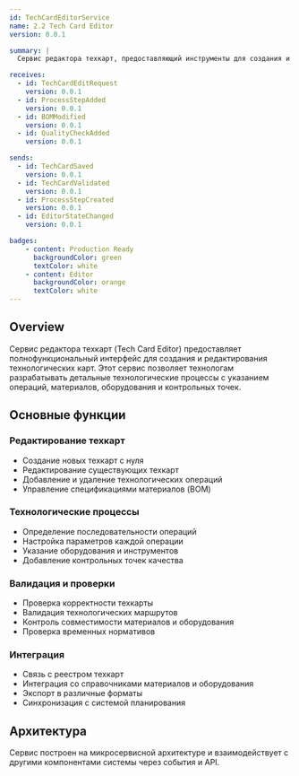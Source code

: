 ```yaml
---
id: TechCardEditorService
name: 2.2 Tech Card Editor
version: 0.0.1

summary: |
  Сервис редактора техкарт, предоставляющий инструменты для создания и редактирования технологических карт

receives:
  - id: TechCardEditRequest
    version: 0.0.1
  - id: ProcessStepAdded
    version: 0.0.1
  - id: BOMModified
    version: 0.0.1
  - id: QualityCheckAdded
    version: 0.0.1

sends:
  - id: TechCardSaved
    version: 0.0.1
  - id: TechCardValidated
    version: 0.0.1
  - id: ProcessStepCreated
    version: 0.0.1
  - id: EditorStateChanged
    version: 0.0.1

badges:
    - content: Production Ready
      backgroundColor: green
      textColor: white
    - content: Editor
      backgroundColor: orange
      textColor: white
---
```


## Overview

Сервис редактора техкарт (Tech Card Editor) предоставляет полнофункциональный интерфейс для создания и редактирования технологических карт. Этот сервис позволяет технологам разрабатывать детальные технологические процессы с указанием операций, материалов, оборудования и контрольных точек.

<NodeGraph />

## Основные функции

### Редактирование техкарт
- Создание новых техкарт с нуля
- Редактирование существующих техкарт
- Добавление и удаление технологических операций
- Управление спецификациями материалов (BOM)

### Технологические процессы
- Определение последовательности операций
- Настройка параметров каждой операции
- Указание оборудования и инструментов
- Добавление контрольных точек качества

### Валидация и проверки
- Проверка корректности техкарты
- Валидация технологических маршрутов
- Контроль совместимости материалов и оборудования
- Проверка временных нормативов

### Интеграция
- Связь с реестром техкарт
- Интеграция со справочниками материалов и оборудования
- Экспорт в различные форматы
- Синхронизация с системой планирования

## Архитектура

Сервис построен на микросервисной архитектуре и взаимодействует с другими компонентами системы через события и API.

<EntityMap id="TechCardEditorService" />
